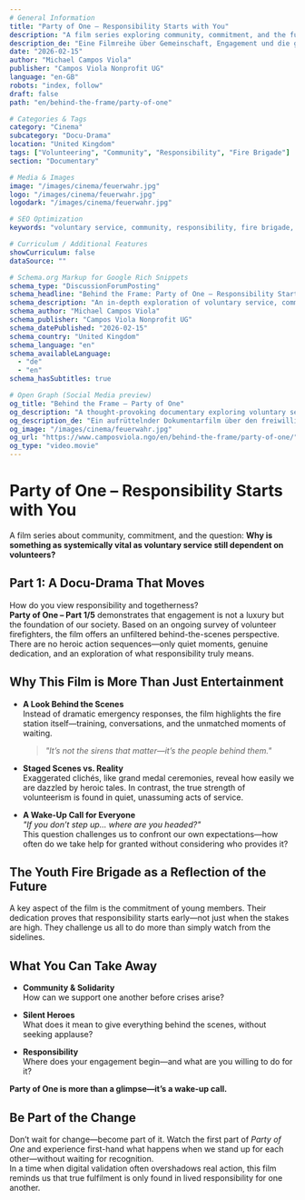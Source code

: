 ---
# General Information
title: "Party of One – Responsibility Starts with You"
description: "A film series exploring community, commitment, and the fundamental question: Why is something as systemically vital as voluntary service still reliant on volunteers?"
description_de: "Eine Filmreihe über Gemeinschaft, Engagement und die grundlegende Frage: Warum ist eine systemrelevante Aufgabe wie der freiwillige Dienst immer noch von Ehrenamtlichen abhängig?"
date: "2026-02-15"
author: "Michael Campos Viola"
publisher: "Campos Viola Nonprofit UG"
language: "en-GB"
robots: "index, follow"
draft: false
path: "en/behind-the-frame/party-of-one"

# Categories & Tags
category: "Cinema"  
subcategory: "Docu-Drama"
location: "United Kingdom" 
tags: ["Volunteering", "Community", "Responsibility", "Fire Brigade"] 
section: "Documentary"

# Media & Images
image: "/images/cinema/feuerwahr.jpg"
logo: "/images/cinema/feuerwahr.jpg"
logodark: "/images/cinema/feuerwahr.jpg"

# SEO Optimization
keywords: "voluntary service, community, responsibility, fire brigade, engagement"

# Curriculum / Additional Features
showCurriculum: false
dataSource: ""

# Schema.org Markup for Google Rich Snippets
schema_type: "DiscussionForumPosting"
schema_headline: "Behind the Frame: Party of One – Responsibility Starts with You"
schema_description: "An in-depth exploration of voluntary service, community engagement, and the people who uphold a system that depends on their dedication."
schema_author: "Michael Campos Viola"
schema_publisher: "Campos Viola Nonprofit UG"
schema_datePublished: "2026-02-15"
schema_country: "United Kingdom"
schema_language: "en"
schema_availableLanguage:
  - "de"
  - "en"
schema_hasSubtitles: true

# Open Graph (Social Media preview)
og_title: "Behind the Frame – Party of One"
og_description: "A thought-provoking documentary exploring voluntary service and its societal impact."
og_description_de: "Ein aufrüttelnder Dokumentarfilm über den freiwilligen Dienst und seine gesellschaftliche Bedeutung."
og_image: "/images/cinema/feuerwahr.jpg"
og_url: "https://www.camposviola.ngo/en/behind-the-frame/party-of-one/"
og_type: "video.movie"
---

# Party of One – Responsibility Starts with You

A film series about community, commitment, and the question: **Why is something as systemically vital as voluntary service still dependent on volunteers?**

## Part 1: A Docu-Drama That Moves

How do you view responsibility and togetherness?  
**Party of One – Part 1/5** demonstrates that engagement is not a luxury but the foundation of our society. Based on an ongoing survey of volunteer firefighters, the film offers an unfiltered behind-the-scenes perspective. There are no heroic action sequences—only quiet moments, genuine dedication, and an exploration of what responsibility truly means.

## Why This Film is More Than Just Entertainment

- **A Look Behind the Scenes**  
  Instead of dramatic emergency responses, the film highlights the fire station itself—training, conversations, and the unmatched moments of waiting.  
  > *"It’s not the sirens that matter—it’s the people behind them."*

- **Staged Scenes vs. Reality**  
  Exaggerated clichés, like grand medal ceremonies, reveal how easily we are dazzled by heroic tales. In contrast, the true strength of volunteerism is found in quiet, unassuming acts of service.

- **A Wake-Up Call for Everyone**  
  *"If you don’t step up… where are you headed?"*  
  This question challenges us to confront our own expectations—how often do we take help for granted without considering who provides it?

## The Youth Fire Brigade as a Reflection of the Future

A key aspect of the film is the commitment of young members. Their dedication proves that responsibility starts early—not just when the stakes are high. They challenge us all to do more than simply watch from the sidelines.

## What You Can Take Away

- **Community & Solidarity**  
  How can we support one another before crises arise?

- **Silent Heroes**  
  What does it mean to give everything behind the scenes, without seeking applause?

- **Responsibility**  
  Where does your engagement begin—and what are you willing to do for it?

**Party of One is more than a glimpse—it’s a wake-up call.**

## Be Part of the Change

Don’t wait for change—become part of it. Watch the first part of *Party of One* and experience first-hand what happens when we stand up for each other—without waiting for recognition.  
In a time when digital validation often overshadows real action, this film reminds us that true fulfilment is only found in lived responsibility for one another.
